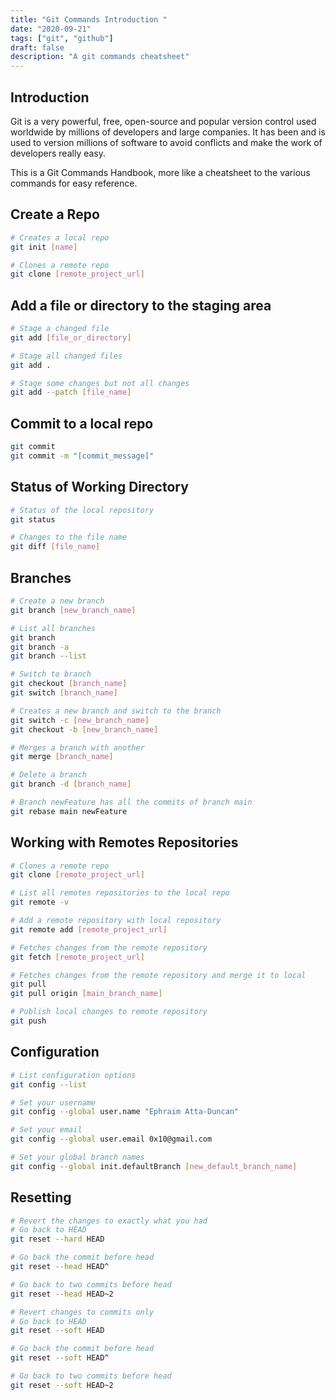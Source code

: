 ```yaml
---
title: "Git Commands Introduction "
date: "2020-09-21"
tags: ["git", "github"]
draft: false
description: "A git commands cheatsheet"
---
```


## Introduction

Git is a very powerful, free, open-source and popular version control used worldwide by millions of developers
and large companies. It has been and is used to version millions of software to avoid conflicts and make
the work of developers really easy.

This is a Git Commands Handbook, more like a cheatsheet to the various commands for easy reference.

## Create a Repo

```bash
# Creates a local repo
git init [name]

# Clones a remote repo
git clone [remote_project_url]
```

## Add a file or directory to the staging area

```bash
# Stage a changed file
git add [file_or_directory]

# Stage all changed files
git add .

# Stage some changes but not all changes
git add --patch [file_name]
```

## Commit to a local repo

```bash
git commit
git commit -m "[commit_message]"
```

## Status of Working Directory

```bash
# Status of the local repository
git status

# Changes to the file name
git diff [file_name]
```

## Branches

```bash
# Create a new branch
git branch [new_branch_name]

# List all branches
git branch
git branch -a
git branch --list

# Switch to branch
git checkout [branch_name]
git switch [branch_name]

# Creates a new branch and switch to the branch
git switch -c [new_branch_name]
git checkout -b [new_branch_name]

# Merges a branch with another
git merge [branch_name]

# Delete a branch
git branch -d [branch_name]

# Branch newFeature has all the commits of branch main
git rebase main newFeature
```

## Working with Remotes Repositories

```bash
# Clones a remote repo
git clone [remote_project_url]

# List all remotes repositories to the local repo
git remote -v

# Add a remote repository with local repository
git remote add [remote_project_url]

# Fetches changes from the remote repository
git fetch [remote_project_url]

# Fetches changes from the remote repository and merge it to local
git pull
git pull origin [main_branch_name]

# Publish local changes to remote repository
git push
```

## Configuration

```bash
# List configuration options
git config --list

# Set your username
git config --global user.name "Ephraim Atta-Duncan"

# Set your email
git config --global user.email 0x10@gmail.com

# Set your global branch names
git config --global init.defaultBranch [new_default_branch_name]
```

## Resetting

```bash
# Revert the changes to exactly what you had
# Go back to HEAD
git reset --hard HEAD

# Go back the commit before head
git reset --head HEAD^

# Go back to two commits before head
git reset --head HEAD~2

# Revert changes to commits only
# Go back to HEAD
git reset --soft HEAD

# Go back the commit before head
git reset --soft HEAD^

# Go back to two commits before head
git reset --soft HEAD~2
```
